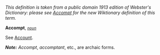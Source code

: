 ''This definition is taken from a public domain 1913 edition of Webster's Dictionary: please see [[Accompt]] for the new Wiktionary definition of this term.''

'''Accompt''', ''<code>[[noun (part of speech)|noun]]</code>''

See [[Account]].

'''''Note:''''' ''Accompt'', ''accomptant'', etc., are archaic forms.